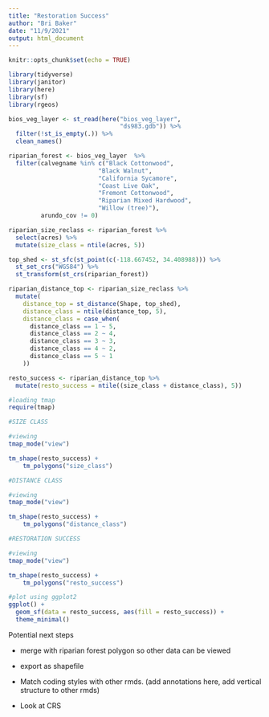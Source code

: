 ```yaml
---
title: "Restoration Success"
author: "Bri Baker"
date: "11/9/2021"
output: html_document
---
```


```r
knitr::opts_chunk$set(echo = TRUE)

library(tidyverse)
library(janitor)
library(here)
library(sf)
library(rgeos)

```



```r

bios_veg_layer <- st_read(here("bios_veg_layer", 
                               "ds983.gdb")) %>% 
  filter(!st_is_empty(.)) %>% 
  clean_names()

riparian_forest <- bios_veg_layer  %>% 
  filter(calvegname %in% c("Black Cottonwood", 
                         "Black Walnut", 
                         "California Sycamore", 
                         "Coast Live Oak", 
                         "Fremont Cottonwood", 
                         "Riparian Mixed Hardwood",
                         "Willow (tree)"),
         arundo_cov != 0)


```

```r

riparian_size_reclass <- riparian_forest %>% 
  select(acres) %>% 
  mutate(size_class = ntile(acres, 5))


```

```r
top_shed <- st_sfc(st_point(c(-118.667452, 34.408988))) %>% 
  st_set_crs("WGS84") %>% 
  st_transform(st_crs(riparian_forest))

riparian_distance_top <- riparian_size_reclass %>% 
  mutate(
    distance_top = st_distance(Shape, top_shed),
    distance_class = ntile(distance_top, 5),
    distance_class = case_when(
      distance_class == 1 ~ 5,
      distance_class == 2 ~ 4,
      distance_class == 3 ~ 3,
      distance_class == 4 ~ 2,
      distance_class == 5 ~ 1
    ))


```

```r
resto_success <- riparian_distance_top %>% 
  mutate(resto_success = ntile((size_class + distance_class), 5))
```

```r
#loading tmap
require(tmap)

#SIZE CLASS 

#viewing
tmap_mode("view")

tm_shape(resto_success) +
    tm_polygons("size_class")
```

```r
#DISTANCE CLASS 

#viewing
tmap_mode("view")

tm_shape(resto_success) +
    tm_polygons("distance_class")
```

```r
#RESTORATION SUCCESS

#viewing
tmap_mode("view")

tm_shape(resto_success) +
    tm_polygons("resto_success")
```

```r
#plot using ggplot2
ggplot() + 
  geom_sf(data = resto_success, aes(fill = resto_success)) +
  theme_minimal()
```

Potential next steps

 - merge with riparian forest polygon so other data can be viewed
 
 - export as shapefile
 
 - Match coding styles with other rmds. (add annotations here, add vertical structure to other rmds)
 
 - Look at CRS
